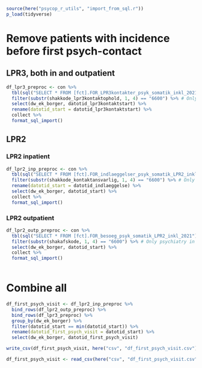 ```r
source(here("psycop_r_utils", "import_from_sql.r"))
p_load(tidyverse)
```

# Remove patients with incidence before first psych-contact
## LPR3, both in and outpatient
```r
df_lpr3_preproc <- con %>% 
  tbl(sql("SELECT * FROM [fct].FOR_LPR3kontakter_psyk_somatik_inkl_2021")) %>% 
  filter(substr(shakkode_lpr3kontaktophold, 1, 4) == "6600") %>% # Only psychiatry in RM
  select(dw_ek_borger, datotid_lpr3kontaktstart) %>% 
  rename(datotid_start = datotid_lpr3kontaktstart) %>% 
  collect %>% 
  format_sql_import()
```

## LPR2
### LPR2 inpatient
```r
df_lpr2_inp_preproc <- con %>% 
  tbl(sql("SELECT * FROM [fct].FOR_indlaeggelser_psyk_somatik_LPR2_inkl_2021")) %>% 
  filter(substr(shakkode_kontaktansvarlig, 1, 4) == "6600") %>% # Only psychiatry in RM
  rename(datotid_start = datotid_indlaeggelse) %>% 
  select(dw_ek_borger, datotid_start) %>% 
  collect %>% 
  format_sql_import()
```

### LPR2 outpatient
```r
df_lpr2_outp_preproc <- con %>% 
  tbl(sql("SELECT * FROM [fct].FOR_besoeg_psyk_somatik_LPR2_inkl_2021")) %>% 
  filter(substr(shakafskode, 1, 4) == "6600") %>% # Only psychiatry in RM
  select(dw_ek_borger, datotid_start) %>% 
  collect %>% 
  format_sql_import()
  
```

# Combine all
```r
df_first_psych_visit <- df_lpr2_inp_preproc %>% 
  bind_rows(df_lpr2_outp_preproc) %>% 
  bind_rows(df_lpr3_preproc) %>% 
  group_by(dw_ek_borger) %>% 
  filter(datotid_start == min(datotid_start)) %>% 
  rename(datotid_first_psych_visit = datotid_start) %>% 
  select(dw_ek_borger, datotid_first_psych_visit)
```

```r
write_csv(df_first_psych_visit, here("csv", "df_first_psych_visit.csv"))
```

```r
df_first_psych_visit <- read_csv(here("csv", "df_first_psych_visit.csv"))
```

